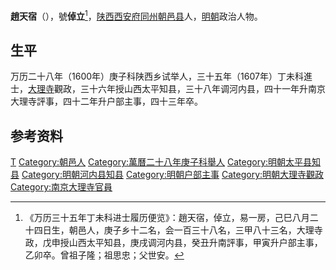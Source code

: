 '''趙天宿'''（{{bd|？||1615年||}}），號'''倬立'''<ref>《万历三十五年丁未科进士履历便览》：趙天宿，倬立，易一房，己巳八月二十四日生，朝邑人，庚子乡十二名，会一百三十八名，三甲八十三名，大理寺政，戊申授山西太平知县，庚戌调河内县，癸丑升南評事，甲寅升户部主事，乙卯卒。曾祖子隆；祖思忠；父世安。</ref>，[[陕西|陕西]][[西安府|西安府]][[同州|同州]][[朝邑县|朝邑县]]人，[[明朝|明朝]]政治人物。

== 生平 ==
万历二十八年（1600年）庚子科陕西乡试举人，三十五年（1607年）丁未科進士，[[大理寺|大理寺]]觀政，三十六年授山西太平知县，三十八年调河内县，四十一年升南京大理寺評事，四十二年升户部主事，四十三年卒。

==参考资料==
{{reflist}}

{{萬曆三十五年丁未科殿試金榜}}

{{Authority control}}

{{DEFAULTSORT:}}
[[Category:趙姓|T]]
[[Category:朝邑人|Category:朝邑人]]
[[Category:萬曆二十八年庚子科舉人|Category:萬曆二十八年庚子科舉人]]
[[Category:明朝太平县知县|Category:明朝太平县知县]]
[[Category:明朝河内县知县|Category:明朝河内县知县]]
[[Category:明朝户部主事|Category:明朝户部主事]]
[[Category:明朝大理寺觀政|Category:明朝大理寺觀政]]
[[Category:南京大理寺官員|Category:南京大理寺官員]]


{{明朝人物小作品}}